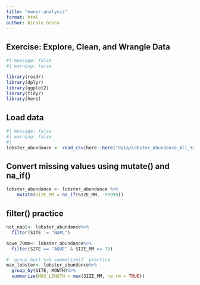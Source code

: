 ```yaml
---
title: "owner-analysis"
format: html
author: Nicole Greco
---
```


## Exercise: Explore, Clean, and Wrangle Data

```r
#| message: false
#| warning: false

library(readr)
library(dplyr)
library(ggplot2)
library(tidyr)
library(here)
```

## Load data
```r
#| message: false
#| warning: false
#| 
lobster_abundance <- read_csv(here::here("data/Lobster_Abundance_All_Years_20220829.csv"))
```

## Convert missing values using mutate() and na_if()
```r
lobster_abundance <- lobster_abundance %>% 
    mutate(SIZE_MM = na_if(SIZE_MM, -99999))
```

## filter() practice
```r
not_napl<- lobster_abundance%>%
  filter(SITE != "NAPL")

aque_70mm<- lobster_abundance%>%
  filter(SITE == "AQUE" & SIZE_MM >= 70)

# `group_by() %>% summarize()` practice
max_lobster<- lobster_abundance%>%
  group_by(SITE, MONTH)%>%
  summarize(MAX_LENGTH = max(SIZE_MM, na.rm = TRUE))
```



